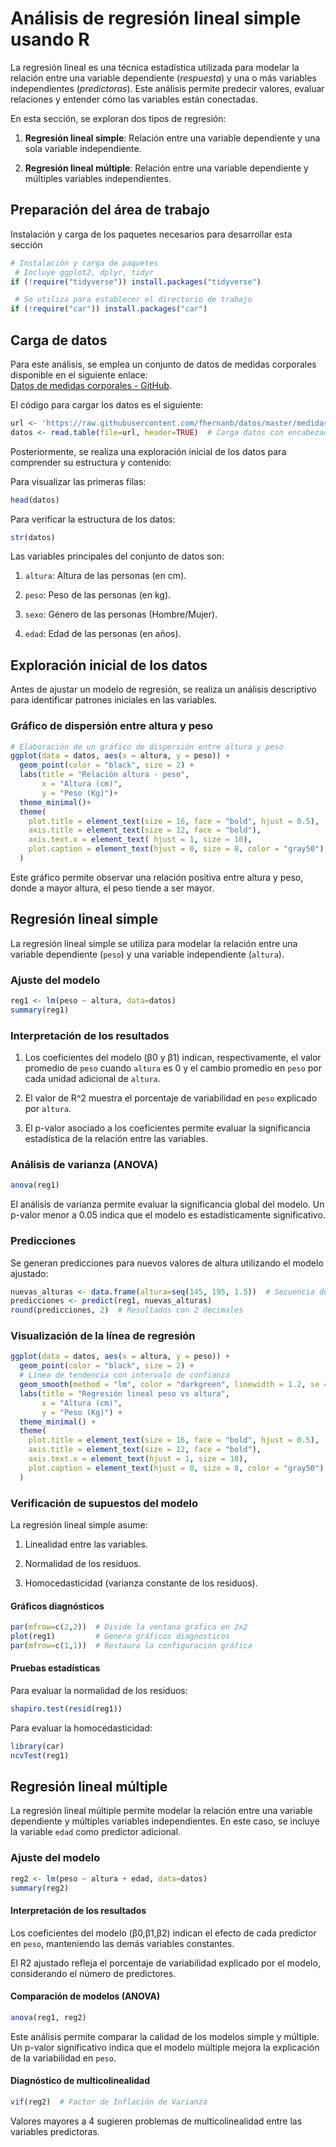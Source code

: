 # Análisis de regresión lineal simple usando R

La regresión lineal es una técnica estadística utilizada para modelar la relación entre una variable dependiente (*respuesta*) y una o más variables independientes (*predictoras*). Este análisis permite predecir valores, evaluar relaciones y entender cómo las variables están conectadas.

En esta sección, se exploran dos tipos de regresión:

1.  **Regresión lineal simple**: Relación entre una variable dependiente y una sola variable independiente.

2.  **Regresión lineal múltiple**: Relación entre una variable dependiente y múltiples variables independientes.

## Preparación del área de trabajo

Instalación y carga de los paquetes necesarios para desarrollar esta sección

```r
# Instalación y carga de paquetes  
 # Incluye ggplot2, dplyr, tidyr
if (!require("tidyverse")) install.packages("tidyverse")

 # Se utiliza para establecer el directorio de trabajo 
if (!require("car")) install.packages("car")
```

## Carga de datos

Para este análisis, se emplea un conjunto de datos de medidas corporales disponible en el siguiente enlace:\
[Datos de medidas corporales - GitHub](https://raw.githubusercontent.com/fhernanb/datos/master/medidas_cuerpo).

El código para cargar los datos es el siguiente:

```r
url <- 'https://raw.githubusercontent.com/fhernanb/datos/master/medidas_cuerpo'
datos <- read.table(file=url, header=TRUE)  # Carga datos con encabezado
```

Posteriormente, se realiza una exploración inicial de los datos para comprender su estructura y contenido:

Para visualizar las primeras filas:

```r
head(datos)
```

Para verificar la estructura de los datos:

```r
str(datos)
```

Las variables principales del conjunto de datos son:

1.  `altura`: Altura de las personas (en cm).

2.  `peso`: Peso de las personas (en kg).

3.  `sexo`: Género de las personas (Hombre/Mujer).

4.  `edad`: Edad de las personas (en años).

## **Exploración inicial de los datos**

Antes de ajustar un modelo de regresión, se realiza un análisis descriptivo para identificar patrones iniciales en las variables.

### **Gráfico de dispersión entre altura y peso**

```r
# Elaboración de un gráfico de dispersión entre altura y peso
ggplot(data = datos, aes(x = altura, y = peso)) +
  geom_point(color = "black", size = 2) +
  labs(title = "Relación altura - peso",
       x = "Altura (cm)",
       y = "Peso (Kg)")+
  theme_minimal()+
  theme(
    plot.title = element_text(size = 16, face = "bold", hjust = 0.5),
    axis.title = element_text(size = 12, face = "bold"),
    axis.text.x = element_text( hjust = 1, size = 10),
    plot.caption = element_text(hjust = 0, size = 8, color = "gray50")
  )

```

Este gráfico permite observar una relación positiva entre altura y peso, donde a mayor altura, el peso tiende a ser mayor.

## **Regresión lineal simple**

La regresión lineal simple se utiliza para modelar la relación entre una variable dependiente (`peso`) y una variable independiente (`altura`).

### **Ajuste del modelo**

```r
reg1 <- lm(peso ~ altura, data=datos)
summary(reg1)
```

### **Interpretación de los resultados**

1.  Los coeficientes del modelo (β0 y β1​) indican, respectivamente, el valor promedio de `peso` cuando `altura` es 0 y el cambio promedio en `peso` por cada unidad adicional de `altura`.

2.  El valor de R\^2 muestra el porcentaje de variabilidad en `peso` explicado por `altura`.

3.  El p-valor asociado a los coeficientes permite evaluar la significancia estadística de la relación entre las variables.

### **Análisis de varianza (ANOVA)**

```r
anova(reg1)
```

El análisis de varianza permite evaluar la significancia global del modelo. Un p-valor menor a 0.05 indica que el modelo es estadísticamente significativo.

### **Predicciones**

Se generan predicciones para nuevos valores de altura utilizando el modelo ajustado:

```r
nuevas_alturas <- data.frame(altura=seq(145, 195, 1.5))  # Secuencia de alturas
predicciones <- predict(reg1, nuevas_alturas)
round(predicciones, 2)  # Resultados con 2 decimales
```

### **Visualización de la línea de regresión**

```r
ggplot(data = datos, aes(x = altura, y = peso)) +
  geom_point(color = "black", size = 2) +
  # Línea de tendencia con intervalo de confianza
  geom_smooth(method = "lm", color = "darkgreen", linewidth = 1.2, se = TRUE) +  
  labs(title = "Regresión lineal peso vs altura",
       x = "Altura (cm)",
       y = "Peso (Kg)") +
  theme_minimal() +
  theme(
    plot.title = element_text(size = 16, face = "bold", hjust = 0.5),
    axis.title = element_text(size = 12, face = "bold"),
    axis.text.x = element_text(hjust = 1, size = 10),
    plot.caption = element_text(hjust = 0, size = 8, color = "gray50")
  )

```

### **Verificación de supuestos del modelo**

La regresión lineal simple asume:

1.  Linealidad entre las variables.

2.  Normalidad de los residuos.

3.  Homocedasticidad (varianza constante de los residuos).

#### **Gráficos diagnósticos**

```r
par(mfrow=c(2,2))  # Divide la ventana gráfica en 2x2
plot(reg1)         # Genera gráficos diagnósticos
par(mfrow=c(1,1))  # Restaura la configuración gráfica
```

#### **Pruebas estadísticas**

Para evaluar la normalidad de los residuos:

```r
shapiro.test(resid(reg1))
```

Para evaluar la homocedasticidad:

```r
library(car)
ncvTest(reg1)
```

## **Regresión lineal múltiple**

La regresión lineal múltiple permite modelar la relación entre una variable dependiente y múltiples variables independientes. En este caso, se incluye la variable `edad` como predictor adicional.

### **Ajuste del modelo**

```r
reg2 <- lm(peso ~ altura + edad, data=datos)
summary(reg2)
```

#### **Interpretación de los resultados**

Los coeficientes del modelo (β0​,β1​,β2​) indican el efecto de cada predictor en `peso`, manteniendo las demás variables constantes.

El R2 ajustado refleja el porcentaje de variabilidad explicado por el modelo, considerando el número de predictores.

#### **Comparación de modelos (ANOVA)**

```r
anova(reg1, reg2)
```

Este análisis permite comparar la calidad de los modelos simple y múltiple. Un p-valor significativo indica que el modelo múltiple mejora la explicación de la variabilidad en `peso`.

#### **Diagnóstico de multicolinealidad**

```r
vif(reg2)  # Factor de Inflación de Varianza
```

Valores mayores a 4 sugieren problemas de multicolinealidad entre las variables predictoras.
